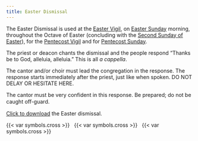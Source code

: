 ```yaml
---
title: Easter Dismissal
---
```


::: {.red}
The Easter Dismissal is used at the [Easter Vigil](../holy-week/easter-vigil.qmd), on [Easter Sunday](../easter/easter01.qmd) morning, throughout the Octave of Easter (concluding with the [Second Sunday of Easter](../easter/easter02.qmd)), for the [Pentecost Vigil](../easter/pentecost-vigil.qmd) and for [Pentecost Sunday](../easter/pentecost.qmd).

The priest or deacon chants the dismissal and the people respond “Thanks be
to God, alleluia, alleluia.” This is all *a cappella*.

The cantor and/or choir must lead the congregation in the response. The
response starts immediately after the priest, just like when spoken. DO NOT
DELAY OR HESITATE HERE.

The cantor must be very confident in this response. Be prepared; do not
be caught oﬀ-guard.

<a href="./easter-dismissal.pdf" target="_blank">Click to download</a> the Easter dismissal.
:::

<!-- ```{=html}
<object data="easter_dismissal.pdf#toolbar=0&navpanes=0&scrollbar=0" type="application/pdf" width="100%" height="100%">
    <p>It appears you don't have a PDF plugin for this browser.
    No biggie... you can <a href="easter_dismissal.pdf">click here to download the PDF file.</a></p>
</object>
``` -->

::: {.centered}
{{< var symbols.cross >}} &nbsp; {{< var symbols.cross >}} &nbsp; {{< var symbols.cross >}}
:::
